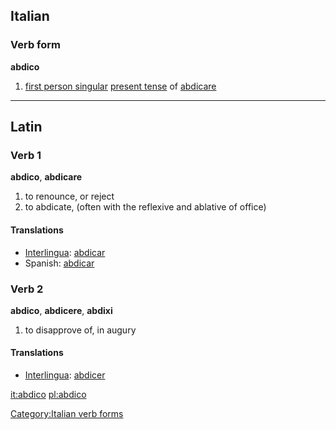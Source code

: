 ==Italian==

===Verb form===
'''abdico'''

# [[first person singular]]  [[present tense]] of [[abdicare]]

[[Category:Italian verb forms]]

----

==Latin==

===Verb 1===
{{rfc-header|Verb 1}}
'''abdico''', '''abdicare'''
# to renounce, or reject
# to abdicate, (often with the reflexive and ablative of office)

====Translations====
*[[Interlingua]]: [[abdicar]]
*Spanish: [[abdicar]]

===Verb 2===
'''abdico''', '''abdicere''', '''abdixi'''
# to disapprove of, in augury

====Translations====
*[[Interlingua]]: [[abdicer]]

[[it:abdico]]
[[pl:abdico]]